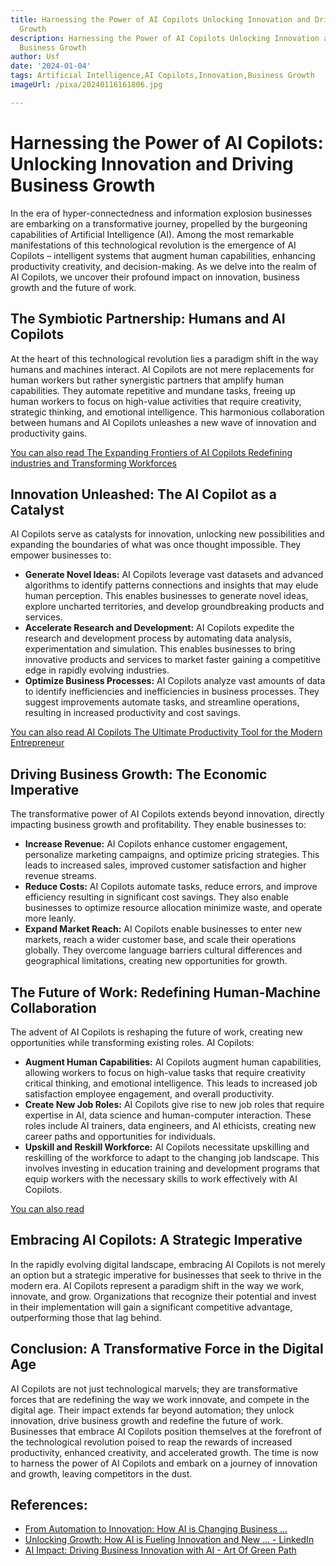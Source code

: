 ```yaml
---
title: Harnessing the Power of AI Copilots Unlocking Innovation and Driving Business
  Growth
description: Harnessing the Power of AI Copilots Unlocking Innovation and Driving
  Business Growth
author: Usf
date: '2024-01-04'
tags: Artificial Intelligence,AI Copilots,Innovation,Business Growth
imageUrl: /pixa/20240116161806.jpg

---
```

#  Harnessing the Power of AI Copilots: Unlocking Innovation and Driving Business Growth

In the era of hyper-connectedness and information explosion  businesses are embarking on a transformative journey, propelled by the  burgeoning capabilities of Artificial Intelligence (AI). Among the most  remarkable manifestations of this technological revolution  is the emergence of AI  Copilots – intelligent  systems that augment human capabilities, enhancing productivity creativity, and decision-making. As we delve into the realm of AI Copilots, we uncover their  profound impact on innovation, business growth and the future of work.

## The Symbiotic Partnership: Humans and AI Copilots
At the heart of this technological revolution  lies a  paradigm shift in the  way humans and machines interact. AI Copilots are not mere replacements for human workers but  rather synergistic partners that amplify human capabilities. They automate repetitive and mundane  tasks, freeing up human workers to focus on high-value activities that require creativity, strategic thinking, and emotional intelligence. This harmonious collaboration between humans and AI Copilots unleashes a new wave of  innovation and productivity gains.

[You  can also read  The Expanding  Frontiers of AI Copilots Redefining industries and Transforming Workforces](The%20Expanding%20Frontiers%20of%20AI%20Copilots%20Redefining%20industries%20and%20Transforming%20Workforces)


## Innovation Unleashed: The AI Copilot as a Catalyst
AI Copilots serve  as catalysts for innovation, unlocking new possibilities and expanding the boundaries  of what was once thought impossible. They empower businesses to:

- **Generate Novel  Ideas:** AI Copilots leverage vast datasets and advanced algorithms to identify patterns connections and insights that may elude human perception. This enables businesses to generate novel ideas, explore uncharted territories, and develop groundbreaking products and services.
- **Accelerate Research  and Development:** AI Copilots expedite the research and  development process by automating data analysis, experimentation and  simulation. This enables businesses to bring innovative products and services to market faster gaining a competitive edge in rapidly evolving  industries.
- **Optimize Business Processes:** AI  Copilots analyze vast amounts of data to identify  inefficiencies and inefficiencies in business processes. They suggest improvements automate tasks, and streamline operations, resulting in increased productivity and cost savings.

[You  can also read AI Copilots The Ultimate Productivity Tool for the Modern Entrepreneur](AI%20Copilots%20The%20Ultimate%20Productivity%20Tool%20for%20the%20Modern%20Entrepreneur)


## Driving Business Growth: The  Economic Imperative
The transformative power of  AI Copilots extends beyond innovation, directly  impacting  business growth and profitability. They enable businesses to:

- **Increase Revenue:** AI Copilots enhance customer engagement, personalize marketing campaigns, and optimize pricing strategies.  This leads to increased sales,  improved customer  satisfaction  and higher revenue streams.
- **Reduce Costs:** AI Copilots automate tasks, reduce errors, and improve efficiency resulting in significant cost savings. They also enable businesses to optimize resource  allocation minimize waste, and operate more leanly.
- **Expand  Market Reach:** AI Copilots enable businesses  to enter new markets, reach a wider customer base, and scale their operations globally. They overcome language barriers cultural differences and geographical limitations, creating new opportunities  for growth.

## The Future  of Work: Redefining Human-Machine Collaboration
The  advent of AI Copilots is reshaping the future of work,  creating new opportunities while transforming existing roles. AI Copilots:

- **Augment Human Capabilities:**  AI Copilots augment  human  capabilities,  allowing workers to focus on high-value tasks that require creativity critical thinking, and emotional intelligence. This  leads  to increased job satisfaction employee engagement, and overall productivity.
- **Create New Job Roles:** AI Copilots give rise to new job roles that require expertise in AI, data science and human-computer interaction. These roles include AI trainers, data engineers, and AI ethicists, creating new career paths and opportunities for individuals.
- **Upskill and Reskill Workforce:** AI Copilots necessitate upskilling and reskilling of the workforce to adapt to the  changing job landscape. This involves investing in education training and development programs that equip  workers with  the necessary skills to work  effectively with AI Copilots.

[You  can also  read ]()


## Embracing  AI Copilots: A Strategic  Imperative
In the rapidly evolving digital landscape, embracing  AI Copilots is not merely an option but a  strategic imperative for businesses that seek to thrive in  the modern era. AI Copilots represent a paradigm shift in the way we work,  innovate, and grow.  Organizations that recognize their potential and invest in their implementation will  gain  a significant competitive advantage,  outperforming those that lag behind.

## Conclusion: A  Transformative Force in  the Digital Age
AI Copilots  are not just technological marvels; they are transformative forces that are redefining the way we work innovate, and compete in the  digital age. Their  impact extends far beyond automation; they unlock innovation, drive business growth and redefine the future of work.  Businesses that embrace  AI Copilots position themselves at the forefront of the  technological revolution poised to reap the rewards of  increased productivity, enhanced creativity, and accelerated growth. The  time is  now to harness the power of AI Copilots and embark on  a journey of innovation and growth, leaving competitors in the dust.

## References:
- [From Automation to Innovation: How AI is Changing Business ...](https://www.linkedin.com/pulse/from-automation-innovation-how-ai-changing-business-dynamics-errico)
- [Unlocking Growth: How AI is Fueling Innovation and New ... - LinkedIn](https://www.linkedin.com/pulse/unlocking-growth-how-ai-fueling-innovation-new-opportunities)
- [AI Impact: Driving Business Innovation with AI - Art Of Green Path](https://artofgreenpath.com/ai-business-innovation/)
